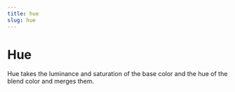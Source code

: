 ```yaml
---
title: hue
slug: hue
---
```


# Hue

Hue takes the luminance and saturation of the base color and the hue of the blend color and merges them.